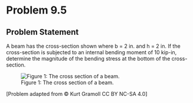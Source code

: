 # Problem 9.5 {.unnumbered}

## Problem Statement

A beam has the cross-section shown where b = 2 in. and h = 2 in. If the cross-section is subjected to an internal bending moment of 10 kip-in, determine the magnitude of the bending stress at the bottom of the cross-section.


![Figure 1: The cross section of a beam.](images/346.png){fig-alt="A cross section of a beam of height 2h and width 2b is shown. The top of the beam is a rectangle of width b and height h. The bottom of the beam is two triangles each of base b and height h. The height of each triangle faces outwards."}

\[Problem adapted from © Kurt Gramoll CC BY NC-SA 4.0\]